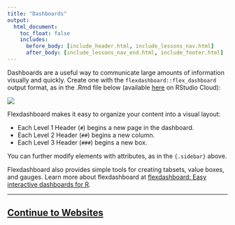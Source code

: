 ```yaml
---
title: "Dashboards"
output:
  html_document:
    toc_float: false
    includes:
      before_body: [include_header.html, include_lessons_nav.html]
      after_body: [include_lessons_nav_end.html, include_footer.html]
---
```


Dashboards are a useful way to communicate large amounts of information visually and quickly. Create one with the `flexdashboard::flex_dashboard` output format, as in the .Rmd file below (available [here](https://rstudio.cloud/project/181966) on RStudio Cloud):

![](lesson-images/dashboards-1-dashboard.png)
</br>

Flexdashboard makes it easy to organize your content into a visual layout:

* Each Level 1 Header (`#`) begins a new page in the dashboard.
* Each Level 2 Header (`##`) begins a new column.
* Each Level 3 Header (`###`) begins a new box.

You can further modify elements with attributes, as in the `{.sidebar}` above.

Flexdashboard also provides simple tools for creating tabsets, value boxes, and gauges. Learn more about flexdashboard at [flexdashboard: Easy interactive dashboards for R](/flexdashboard/).

***

## [Continue to Websites](lesson-13.html){.continue-link}



